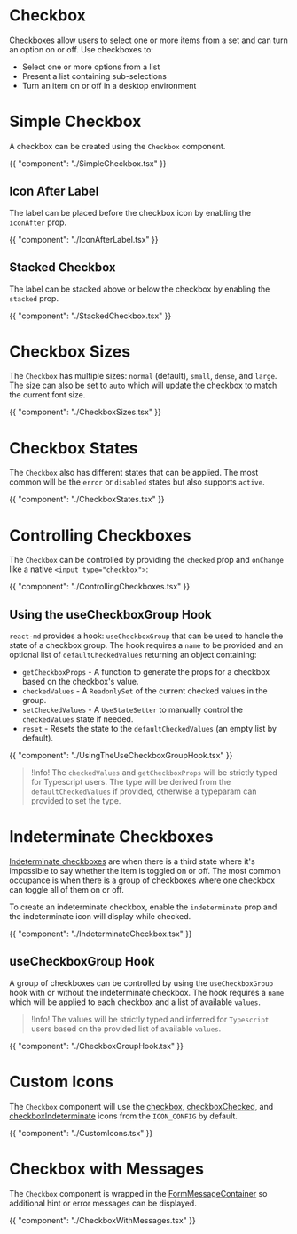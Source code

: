 # Checkbox

[Checkboxes](https://m2.material.io/components/checkboxes#usage) allow users to
select one or more items from a set and can turn an option on or off. Use
checkboxes to:

- Select one or more options from a list
- Present a list containing sub-selections
- Turn an item on or off in a desktop environment

# Simple Checkbox

A checkbox can be created using the `Checkbox` component.

{{ "component": "./SimpleCheckbox.tsx" }}

## Icon After Label

The label can be placed before the checkbox icon by enabling the `iconAfter` prop.

{{ "component": "./IconAfterLabel.tsx" }}

## Stacked Checkbox

The label can be stacked above or below the checkbox by enabling the `stacked` prop.

{{ "component": "./StackedCheckbox.tsx" }}

# Checkbox Sizes

The `Checkbox` has multiple sizes: `normal` (default), `small`, `dense`,
and `large`. The size can also be set to `auto` which will update the checkbox
to match the current font size.

{{ "component": "./CheckboxSizes.tsx" }}

# Checkbox States

The `Checkbox` also has different states that can be applied. The most common
will be the `error` or `disabled` states but also supports `active`.

{{ "component": "./CheckboxStates.tsx" }}

# Controlling Checkboxes

The `Checkbox` can be controlled by providing the `checked` prop and `onChange`
like a native `<input type="checkbox">`:

{{ "component": "./ControllingCheckboxes.tsx" }}

## Using the useCheckboxGroup Hook

`react-md` provides a hook: `useCheckboxGroup` that can be used to handle the
state of a checkbox group. The hook requires a `name` to be provided and an
optional list of `defaultCheckedValues` returning an object containing:

- `getCheckboxProps` - A function to generate the props for a checkbox based on
  the checkbox's value.
- `checkedValues` - A `ReadonlySet` of the current checked values in the group.
- `setCheckedValues` - A `UseStateSetter` to manually control the
  `checkedValues` state if needed.
- `reset` - Resets the state to the `defaultCheckedValues` (an empty list by
  default).

{{ "component": "./UsingTheUseCheckboxGroupHook.tsx" }}

> !Info! The `checkedValues` and `getCheckboxProps` will be strictly typed for Typescript users.
> The type will be derived from the `defaultCheckedValues` if provided, otherwise a typeparam can
> provided to set the type.

# Indeterminate Checkboxes

[Indeterminate checkboxes](https://developer.mozilla.org/en-US/docs/Web/HTML/Element/input/checkbox#indeterminate_state_checkboxes) are
when there is a third state where it's impossible to say whether the item is
toggled on or off. The most common occupance is when there is a group of
checkboxes where one checkbox can toggle all of them on or off.

To create an indeterminate checkbox, enable the `indeterminate` prop and the
indeterminate icon will display while checked.

{{ "component": "./IndeterminateCheckbox.tsx" }}

## useCheckboxGroup Hook

A group of checkboxes can be controlled by using the `useCheckboxGroup` hook
with or without the indeterminate checkbox. The hook requires a `name` which
will be applied to each checkbox and a list of available `values`.

> !Info! The values will be strictly typed and inferred for `Typescript` users
> based on the provided list of available `values`.

{{ "component": "./CheckboxGroupHook.tsx" }}

# Custom Icons

The `Checkbox` component will use the
[checkbox](/customization/icon-config#checkbox),
[checkboxChecked](/customization/icon-config#checkboxChecked), and
[checkboxIndeterminate](/customization/icon-config#checkboxIndeterminate) icons
from the `ICON_CONFIG` by default.

{{ "component": "./CustomIcons.tsx" }}

# Checkbox with Messages

The `Checkbox` component is wrapped in the
[FormMessageContainer](/components/form-message-container) so additional
hint or error messages can be displayed.

{{ "component": "./CheckboxWithMessages.tsx" }}
